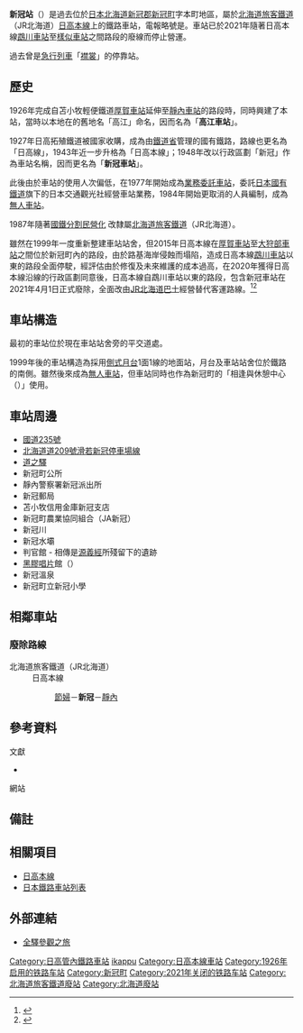 {{noteTA
|T=zh-tw:新冠車站;zh-hk:新冠站;zh-cn:新冠站;
|1=zh-tw:新冠車站;zh-hk:新冠站;zh-cn:新冠站;}}
{{日本車站資訊
|公司色 = #ccc
|文字色 = 
|站名 = 新冠站
|圖片 = Niikappu_Station.jpg
|pxl = 240px
|圖片說明 = 站房
|日文原名 = 新冠
|平假名 = にいかっぷ
|羅馬拼音 =  Niikappu
|副站名 = 
|所屬公司 = [[File:JR_logo_(hokkaido).svg|23px]][[北海道旅客鐵道|北海道旅客鐵道]]（JR北海道）
|所屬路線 = [[日高本線|日高本線]]
|前一站 = [[節婦站|節婦]]
|前一站距離 = 4.1
|後一站距離 = 4.9
|後一站 =  [[靜內站|靜內]]
|距離 = 77.2
|起點站 = [[苫小牧站|苫小牧]]
|電報略號 = ニフ
|車站編號 = 
|停站路線數 = 
|所在地 = {{JPN}}[[北海道|北海道]][[新冠郡|新冠郡]][[新冠町|新冠町]]字本町
|車站構造 = 地面站
|月台配置 = 1面1線
|啟用年月日 = 1926年（[[大正|大正]]15年）12月7日
|廢站年月日 = 2021年（[[令和|令和]]3年）4月1日
|乘客人數 = 132
|上下車人次 = 
|統計年度 = 1992
|轉車 = 
|備註 = 
|全寬備註 = 
}}

'''新冠站'''（{{jpn|j=新冠駅|hg=にいかっぷえき|rm=Niikappu eki|f=y}}）是過去位於[[日本|日本]][[北海道|北海道]][[新冠郡|新冠郡]][[新冠町|新冠町]]字本町地區，屬於[[北海道旅客鐵道|北海道旅客鐵道]]（JR北海道）[[日高本線|日高本線]]上的鐵路車站，電報略號是'''{{lang|ja|ニフ}}'''。車站已於2021年隨著日高本線[[鵡川車站|鵡川車站]]至[[樣似車站|樣似車站]]之間路段的廢線而停止營運。

過去曾是[[急行列車|急行列車]]「[[襟裳號列車|襟裳]]」的停靠站。

== 歷史 ==

1926年{{Tsl|ja|日高拓殖鉄道|日高拓殖鐵道}}完成自苫小牧輕便鐵道[[厚賀車站|厚賀車站]]延伸至[[靜內車站|靜內車站]]的路段時，同時興建了本站，當時以本地在的舊地名「高江」命名，因而名為「'''高江車站'''」。

1927年日高拓殖鐵道被國家收購，成為由[[鐵道省_(日本)|鐵道省]]管理的國有鐵路，路線也更名為「日高線」，1943年近一步升格為「日高本線」；1948年改以行政區劃「新冠」作為車站名稱，因而更名為「'''新冠車站'''」。

此後由於車站的使用人次偏低，在1977年開始成為[[業務委託車站|業務委託車站]]，委託[[日本國有鐵道|日本國有鐵道]]旗下的日本交通觀光社經營車站業務，1984年開始更取消的人員編制，成為[[無人車站|無人車站]]。

1987年隨著[[國鐵分割民營化|國鐵分割民營化]] 改隸屬[[北海道旅客鐵道|北海道旅客鐵道]]（JR北海道）。

雖然在1999年一度重新整建車站站舍，但2015年日高本線在[[厚賀車站|厚賀車站]]至[[大狩部車站|大狩部車站]]之間位於新冠町內的路段，由於路基海岸侵蝕而塌陷，造成日高本線[[鵡川車站|鵡川車站]]以東的路段全面停駛，經評估由於修復及未來維護的成本過高，在2020年獲得日高本線沿線的行政區劃同意後，日高本線自鵡川車站以東的路段，包含新冠車站在2021年4月1日正式廢除，全面改由[[JR北海道巴士|JR北海道巴士]]經營替代客運路線。<ref>{{Cite web| url=https://www.jrhokkaido.co.jp/press/2015/150113-3.pdf| title=日高線 厚賀∼大狩部間 67k506m 付近における盛土流出について| date=2015-01-13| publisher=JR北海道| language=ja| accessdate=2020-12-21| archive-date=2016-03-04| archive-url=https://web.archive.org/web/20160304122628/http://www.jrhokkaido.co.jp/press/2015/150113-3.pdf| dead-url=no}}</ref><ref>{{Cite web| url=https://www.jrhokkaido.co.jp/CM/Info/press/pdf/20201027_KO_Hidaka.pdf| title=日高線（鵡川・様似間）の鉄道事業廃止届の提出について| date=2020-10-27| publisher=JR北海道| language=ja| accessdate=2020-12-21| archive-date=2020-10-27| archive-url=https://web.archive.org/web/20201027062537/https://www.jrhokkaido.co.jp/CM/Info/press/pdf/20201027_KO_Hidaka.pdf| dead-url=no}}</ref>

== 車站構造 ==

最初的車站位於現在車站站舍旁的平交道處。

1999年後的車站構造為採用[[側式月台|側式月台]]1面1線的地面站，月台及車站站舍位於鐵路的南側。雖然後來成為[[無人車站|無人車站]]，但車站同時也作為新冠町的「相逢與休憩中心（{{lang|ja|出会いと憩いのセンター}}）」使用。

== 車站周邊 ==
* [[國道235號|國道235號]]
* [[北海道道209號滑若新冠停車場線|北海道道209號滑若新冠停車場線]]
* [[道之驛|道之驛]]{{Tsl|ja|道の駅サラブレッドロード新冠|純種馬道路新冠}}
* 新冠町公所
* 靜內警察署新冠派出所
* 新冠郵局
* 苫小牧信用金庫新冠支店
* 新冠町農業協同組合（JA新冠）
* 新冠川
* 新冠水壩
* 判官館 - 相傳是[[源義經|源義經]]所殘留下的遺跡
* [[黑膠唱片|黑膠唱片]]館（{{lang|ja|レ・コード館}}）
* 新冠溫泉
* 新冠町立新冠小學

== 相鄰車站 ==
===廢除路線===
; 北海道旅客鐵道（JR北海道）
: 日高本線
:: [[節婦站|節婦]]－'''新冠'''－[[靜內站|靜內]]

==參考資料==
;文獻
*{{cite book
  | author = 今尾惠介
  | title = {{lang|ja|日本鉄道旅行地図帳 1号・北海道}}
  | publisher = 新潮社
  | series = {{lang|ja|日本鉄道旅行地図帳}}
  | year = 2008
  | isbn = 978-4-10-790019-7
}}
;網站
{{reflist}}

==備註==
{{notefoot}}

==相關項目==
* [[日高本線|日高本線]]
* [[日本鐵路車站列表|日本鐵路車站列表]]

== 外部連結 ==
* {{ja}}[http://www.tsuchibuta.com/jr-hokkaido/hidakaline/14niikappu/14niikappu.htm 全驛參觀之旅] {{Wayback|url=http://www.tsuchibuta.com/jr-hokkaido/hidakaline/14niikappu/14niikappu.htm |date=20160420213725 }}

{{日高本線}}
{{DEFAULTSORT:Niikappu}}
[[Category:日高管內鐵路車站|Category:日高管內鐵路車站]]
[[Category:日本鐵路車站_Ni|ikappu]]
[[Category:日高本線車站|Category:日高本線車站]]
[[Category:1926年启用的铁路车站|Category:1926年启用的铁路车站]]
[[Category:新冠町|Category:新冠町]]
[[Category:2021年关闭的铁路车站|Category:2021年关闭的铁路车站]]
[[Category:北海道旅客鐵道廢站|Category:北海道旅客鐵道廢站]]
[[Category:北海道廢站|Category:北海道廢站]]